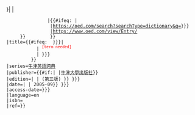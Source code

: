 {{Cite book
 |mode={{{mode|cs1}}}
 |url={{#ifeq: {{{term|{{{1|}}}<!-- -->}}}|<!--not set-->|
                |{{#ifeq: {{{id|}}}|<!--not set-->
                 |https://oed.com/search?searchType=dictionary&q={{urlencode:{{{term|{{{1|}}}<!-- -->}}}}}
                 |https://www.oed.com/view/Entry/{{{id}}}
      }}         }}
 |title={{#ifeq: {{{term|{{{1|}}}<!-- -->}}}|<!--not set-->
            |<!----><sup><span style="color:red">[term needed]</span></sup>
            |{{{term|{{{1|}}}<!-- -->}}}
          }}
 |series=[[牛津英語詞典]]
 |publisher={{#if:{{{short|}}}| |[[牛津大學出版社]]}}
 |edition={{{edition|{{#if:{{{short|}}}| | (第三版) }} }}} 
 |date={{{date|{{#if:{{{short|}}}| | 2005-09}} }}}
 |access-date={{{access-date|{{{accessdate|}}}}}}
 |language=en
 |isbn=<!-- 0198611862 --> 
 |ref=}}<noinclude>
{{documentation}}
</noinclude>